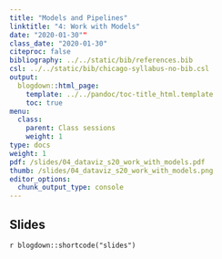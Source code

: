 ```yaml
---
title: "Models and Pipelines"
linktitle: "4: Work with Models"
date: "2020-01-30""
class_date: "2020-01-30"
citeproc: false
bibliography: ../../static/bib/references.bib
csl: ../../static/bib/chicago-syllabus-no-bib.csl
output:
  blogdown::html_page:
    template: ../../pandoc/toc-title_html.template
    toc: true
menu:
  class:
    parent: Class sessions
    weight: 1
type: docs
weight: 1
pdf: /slides/04_dataviz_s20_work_with_models.pdf
thumb: /slides/04_dataviz_s20_work_with_models.png    
editor_options: 
  chunk_output_type: console
---
```


## Slides

`r blogdown::shortcode("slides")`




